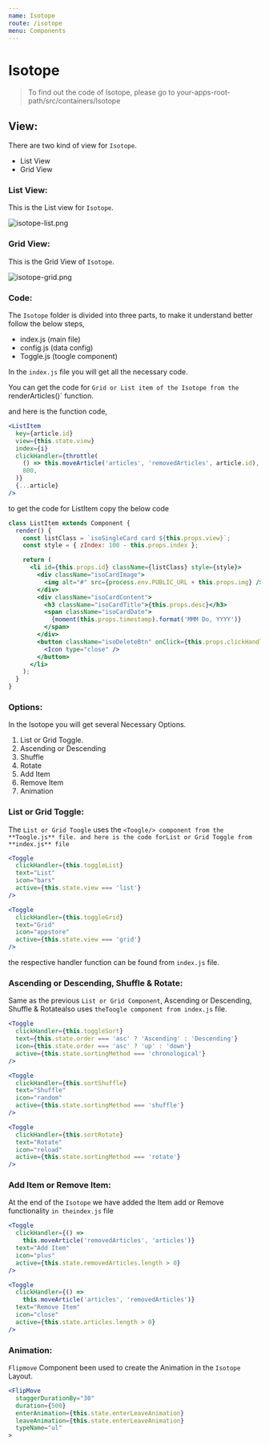 ```yaml
---
name: Isotope
route: /isotope
menu: Components
---
```


# Isotope

> To find out the code of Isotope, please go to your-apps-root-path/src/containers/Isotope

## View:

There are two kind of view for `Isotope`.

* List View
* Grid View

### List View:

This is the List view for `Isotope`.

![isotope-list.png](../images/isotope-list.png)

### Grid View:

This is the Grid View of `Isotope`.

![isotope-grid.png](../images/isotope-grid.png)

### Code:

The `Isotope` folder is divided into three parts, to make it understand better follow the below steps,

* index.js (main file)
* config.js (data config)
* Toggle.js (toogle component)

In the `index.js` file you will get all the necessary code.

You can get the code for `Grid or List item of the Isotope from the `renderArticles()` function.

and here is the function code,

```jsx
<ListItem
  key={article.id}
  view={this.state.view}
  index={i}
  clickHandler={throttle(
    () => this.moveArticle('articles', 'removedArticles', article.id),
    800,
  )}
  {...article}
/>
```

to get the code for ListItem copy the below code

```jsx
class ListItem extends Component {
  render() {
    const listClass = `isoSingleCard card ${this.props.view}`;
    const style = { zIndex: 100 - this.props.index };

    return (
      <li id={this.props.id} className={listClass} style={style}>
        <div className="isoCardImage">
          <img alt="#" src={process.env.PUBLIC_URL + this.props.img} />
        </div>
        <div className="isoCardContent">
          <h3 className="isoCardTitle">{this.props.desc}</h3>
          <span className="isoCardDate">
            {moment(this.props.timestamp).format('MMM Do, YYYY')}
          </span>
        </div>
        <button className="isoDeleteBtn" onClick={this.props.clickHandler}>
          <Icon type="close" />
        </button>
      </li>
    );
  }
}
```

### Options:

In the Isotope you will get several Necessary Options.

1. List or Grid Toggle.
2. Ascending or Descending
3. Shuffle
4. Rotate
5. Add Item
6. Remove Item
7. Animation

### List or Grid Toggle:

The `List or Grid Toogle` uses the `<Toogle/> component from the **Toogle.js** file. and here is the code forList or Grid Toggle from **index.js** file`

```jsx
<Toggle
  clickHandler={this.toggleList}
  text="List"
  icon="bars"
  active={this.state.view === 'list'}
/>

<Toggle
  clickHandler={this.toggleGrid}
  text="Grid"
  icon="appstore"
  active={this.state.view === 'grid'}
/>
```

the respective handler function can be found from `index.js` file.

### Ascending or Descending, Shuffle & Rotate:

Same as the previous `List or Grid Component`, Ascending or Descending, Shuffle & Rotatealso uses `theToogle component from index.js` file.

```jsx
<Toggle
  clickHandler={this.toggleSort}
  text={this.state.order === 'asc' ? 'Ascending' : 'Descending'}
  icon={this.state.order === 'asc' ? 'up' : 'down'}
  active={this.state.sortingMethod === 'chronological'}
/>

<Toggle
  clickHandler={this.sortShuffle}
  text="Shuffle"
  icon="random"
  active={this.state.sortingMethod === 'shuffle'}
/>

<Toggle
  clickHandler={this.sortRotate}
  text="Rotate"
  icon="reload"
  active={this.state.sortingMethod === 'rotate'}
/>
```

### Add Item or Remove Item:
At the end of the `Isotope` we have added the Item add or Remove functionality `in theindex.js` file

```jsx
<Toggle
  clickHandler={() =>
    this.moveArticle('removedArticles', 'articles')}
  text="Add Item"
  icon="plus"
  active={this.state.removedArticles.length > 0}
/>

<Toggle
  clickHandler={() =>
    this.moveArticle('articles', 'removedArticles')}
  text="Remove Item"
  icon="close"
  active={this.state.articles.length > 0}
/>
```

### Animation:
`Flipmove` Component been used to create the Animation in the `Isotope` Layout.

```jsx
<FlipMove
  staggerDurationBy="30"
  duration={500}
  enterAnimation={this.state.enterLeaveAnimation}
  leaveAnimation={this.state.enterLeaveAnimation}
  typeName="ul"
>
```






